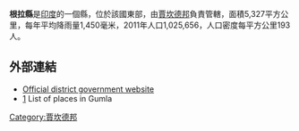 '''根拉縣'''是[[印度|印度]]的一個縣，位於該國東部，由[[賈坎德邦|賈坎德邦]]負責管轄，面積5,327平方公里，每年平均降雨量1,450毫米，2011年人口1,025,656，人口密度每平方公里193人。

==外部連結==
* [http://gumla.nic.in/ Official district government website] {{Wayback|url=http://gumla.nic.in/ |date=20100314072803 }}
*[https://web.archive.org/web/20140704192707/http://www.onefivenine.com/india/villag/Gumla] List of places in Gumla

{{India-geo-stub}}
[[Category:賈坎德邦|Category:賈坎德邦]]